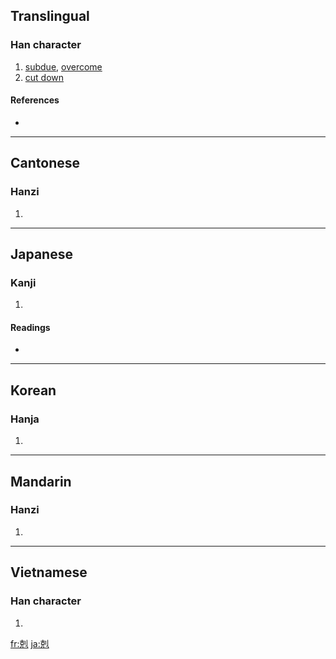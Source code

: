 {{also|克}}
==Translingual==

===Han character===
{{Han char|rn=18|rad=刀|as=07|sn=9|four=4221<sub>0</sub>|canj=十山中弓 (JULN), X十山中弓 (XJULN)}}

# [[subdue]], [[overcome]]
# [[cut down]]

====References====
* {{Han ref|kx=0140.130|dkj=02009|dj=0318.040|hdz=10339.030|uh=524B|ud=21067|bh=AB67|bd=43879}}

----

==Cantonese==

===Hanzi===
{{yue-hanzi|jyut=|y=hak1}}

# {{defn|Cantonese|sort=刀07}}

----

==Japanese==

===Kanji===
{{ja-kanji|grade=|rs=刀07}}

# {{defn|Japanese}}

====Readings====
* {{ja-readings|on=[[こく]] (koku)|kun=[[かつ]] (katsu)}}

----

==Korean==

===Hanja===
{{ko-hanja|hangeul=[[극]]|rv=geuk|mr=kŭk}}

# {{defn|Korean|sort=刀07}}

----

==Mandarin==

===Hanzi===
{{cmn-hanzi|sim=克|pin=[[kè]] ([[ke4]]), [[lá]] ([[la2]])|wg=k'o<sup>4</sup>, la<sup>2</sup>}}

# {{defn|Mandarin|sort=刀07}}

----

==Vietnamese==

===Han character===
{{vi-hantu|[[khắc]]|rs=刀07}}

# {{defn|Vietnamese|sort=刀07}}

[[fr:剋]]
[[ja:剋]]